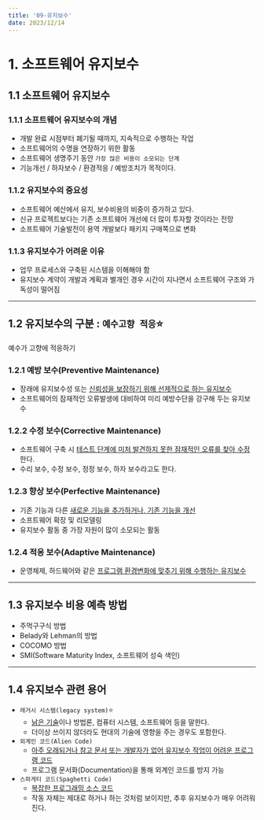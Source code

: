 ---
title: '09-유지보수'
date: 2023/12/14
---

# 1. 소프트웨어 유지보수

## 1.1 소프트웨어 유지보수

### 1.1.1 소프트웨어 유지보수의 개념

- 개발 완료 시점부터 폐기될 때까지, 지속적으로 수행하는 작업
- 소프트웨어의 수명을 연장하기 위한 활동
- 소프트웨어 생명주기 동안 `가장 많은 비용이 소모되는 단계`
- 기능개선 / 하자보수 / 환경적응 / 예방조치가 목적이다.

### 1.1.2 유지보수의 중요성

- 소프트웨어 예산에서 유지, 보수비용의 비중이 증가하고 있다.
- 신규 프로젝트보다는 기존 소프트웨어 개선에 더 많이 투자할 것이라는 전망
- 소프트웨어 기술발전이 용역 개발보다 패키지 구매쪽으로 변화

### 1.1.3 유지보수가 어려운 이유

- 업무 프로세스와 구축된 시스템을 이해해야 함
- 유지보수 계약이 개발과 계획과 별개인 경우 시간이 지나면서 소프트웨어 구조와 가독성이 떨어짐

---

## 1.2 유지보수의 구분 : `예수고향 적응`⭐

예수가 고향에 적응하기

### 1.2.1 예방 보수(Preventive Maintenance)

- 장래에 유지보수성 또는 <u>신뢰성을 보장하기 위해 선제적으로 하는 유지보수</u>
- 소프트웨어의 잠재적인 오류발생에 대비하여 미리 예방수단을 강구해 두는 유지보수

### 1.2.2 수정 보수(Corrective Maintenance)

- 소프트웨어 구축 시 <u>테스트 단계에 미처 발견하지 못한 잠재적인 오류를 찾아 수정</u>한다.
- 수리 보수, 수정 보수, 정정 보수, 하자 보수라고도 한다.

### 1.2.3 향상 보수(Perfective Maintenance)

- 기존 기능과 다른 <u>새로운 기능을 추가하거나, 기존 기능을 개선</u>
- 소프트웨어 확장 및 리모델링
- 유지보수 활동 중 가장 자원이 많이 소모되는 활동

### 1.2.4 적응 보수(Adaptive Maintenance)

- 운영체제, 하드웨어와 같은 <u>프로그램 환경변화에 맞추기 위해 수행하는 유지보수</u>

---

## 1.3 유지보수 비용 예측 방법

- 주먹구구식 방법
- Belady와 Lehman의 방법
- COCOMO 방법
- SMI(Software Maturity Index, 소프트웨어 성숙 색인)

---

## 1.4 유지보수 관련 용어

- `레거시 시스템(legacy system)`⭐
  - <u>낡은 기술</u>이나 방법론, 컴퓨터 시스템, 소프트웨어 등을 말한다.
  - 더이상 쓰이지 않더라도 현대의 기술에 영향을 주는 경우도 포함한다.
- `외계인 코드(Alien Code)`
  - <u>
      아주 오래되거나 참고 문서 또는 개발자가 없어 유지보수 작업이 어려운
      프로그램 코드
    </u>
  - 프로그램 문서화(Documentation)을 통해 외계인 코드를 방지 가능
- `스파게티 코드(Spaghetti Code)`
  - <u>복잡한 프로그래밍 소스 코드</u>
  - 작동 자체는 제대로 하거나 하는 것처럼 보이지만, 추후 유지보수가 매우 어려워진다.

